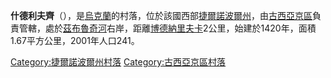{{coord|49|0|28|N|26|12|34|E|scale:30000|display=title}}

'''什德利夫齊'''（{{lang-uk|Шидлівці}}），是[[烏克蘭|烏克蘭]]的村落，位於該國西部[[捷爾諾波爾州|捷爾諾波爾州]]，由[[古西亞京區|古西亞京區]]負責管轄，處於[[茲布魯奇河|茲布魯奇河]]右岸，距離[[博德納里夫卡_(古西亞京區)|博德納里夫卡]]2公里，始建於1420年，面積1.67平方公里，2001年人口241。

{{DEFAULTSORT:Шидлівці}}
[[Category:捷爾諾波爾州村落|Category:捷爾諾波爾州村落]]
[[Category:古西亞京區村落|Category:古西亞京區村落]]


{{Ternopil-geo-stub}}